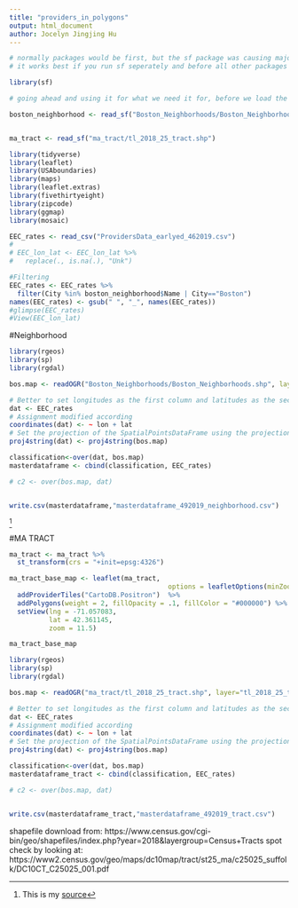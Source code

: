 ```yaml
---
title: "providers_in_polygons"
output: html_document
author: Jocelyn Jingjing Hu
---
```


```r
# normally packages would be first, but the sf package was causing major problems with the other functions
# it works best if you run sf seperately and before all other packages

library(sf)

# going ahead and using it for what we need it for, before we load the other packages, again to make things easier

boston_neighborhood <- read_sf("Boston_Neighborhoods/Boston_Neighborhoods.shp")


ma_tract <- read_sf("ma_tract/tl_2018_25_tract.shp")
```

```r
library(tidyverse)
library(leaflet)
library(USAboundaries)
library(maps)
library(leaflet.extras)
library(fivethirtyeight)
library(zipcode)
library(ggmap)
library(mosaic)
```

```r
EEC_rates <- read_csv("ProvidersData_earlyed_462019.csv")
# 
# EEC_lon_lat <- EEC_lon_lat %>% 
#   replace(., is.na(.), "Unk")

#Filtering
EEC_rates <- EEC_rates %>%
  filter(City %in% boston_neighborhood$Name | City=="Boston")
names(EEC_rates) <- gsub(" ", "_", names(EEC_rates))
#glimpse(EEC_rates)
#View(EEC_lon_lat)
```

#Neighborhood


```r
library(rgeos)
library(sp)
library(rgdal)

bos.map <- readOGR("Boston_Neighborhoods/Boston_Neighborhoods.shp", layer="Boston_Neighborhoods")

# Better to set longitudes as the first column and latitudes as the second
dat <- EEC_rates
# Assignment modified according
coordinates(dat) <- ~ lon + lat
# Set the projection of the SpatialPointsDataFrame using the projection of the shapefile
proj4string(dat) <- proj4string(bos.map)

classification<-over(dat, bos.map)
masterdataframe <- cbind(classification, EEC_rates)

# c2 <- over(bos.map, dat)


write.csv(masterdataframe,"masterdataframe_492019_neighborhood.csv")
```
^[This is my [source](https://gis.stackexchange.com/questions/133625/checking-if-points-fall-within-polygon-shapefile)] 


#MA TRACT

```r
ma_tract <- ma_tract %>%
  st_transform(crs = "+init=epsg:4326")

ma_tract_base_map <- leaflet(ma_tract,
                                        options = leafletOptions(minZoom = 11))  %>%
  addProviderTiles("CartoDB.Positron")  %>%
  addPolygons(weight = 2, fillOpacity = .1, fillColor = "#000000") %>%
  setView(lng = -71.057083, 
          lat = 42.361145, 
          zoom = 11.5)

ma_tract_base_map
```

```r
library(rgeos)
library(sp)
library(rgdal)

bos.map <- readOGR("ma_tract/tl_2018_25_tract.shp", layer="tl_2018_25_tract")

# Better to set longitudes as the first column and latitudes as the second
dat <- EEC_rates
# Assignment modified according
coordinates(dat) <- ~ lon + lat
# Set the projection of the SpatialPointsDataFrame using the projection of the shapefile
proj4string(dat) <- proj4string(bos.map)

classification<-over(dat, bos.map)
masterdataframe_tract <- cbind(classification, EEC_rates)

# c2 <- over(bos.map, dat)


write.csv(masterdataframe_tract,"masterdataframe_492019_tract.csv")

```
shapefile download from: https://www.census.gov/cgi-bin/geo/shapefiles/index.php?year=2018&layergroup=Census+Tracts
spot check by looking at: https://www2.census.gov/geo/maps/dc10map/tract/st25_ma/c25025_suffolk/DC10CT_C25025_001.pdf